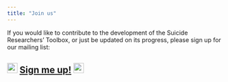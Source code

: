```yaml
---
title: "Join us"
---
```


If you would like to contribute to the development of the Suicide Researchers' Toolbox, or just be updated on its progress, please sign up for our mailing list:

## ![](images/envelope-01.svg){style="color: black" width="24"} [Sign me up!](https://forms.gle/JVhqzEZzDMqR1C3c9) ![](images/envelope-02.svg){style="color: black" width="24"}
